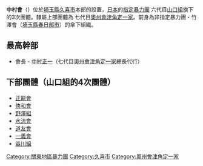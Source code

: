 {{Japanese|japanese=中村会|kana=なかむらかい|romaji=Nakamura-kai}}
'''中村會'''（{{lang|ja|中村会}}）位於[[埼玉縣|埼玉縣]][[久喜市|久喜市]]本部的設置，[[日本|日本]]的[[指定暴力團|指定暴力團]] 六代目[[山口組|山口組]]旗下的3次團體。隸屬上部團體為 七代目[[奧州會津角定一家|奧州會津角定一家]]。前身為非指定暴力團・竹澤會（[[埼玉縣|埼玉縣]][[春日部市|春日部市]]）的傘下組織。


==最高幹部==
*會長 - [[中村正一|中村正一]]（七代目[[奧州會津角定一家|奧州會津角定一家]]總長代行）


==下部團體（山口組的4次團體）==
*[[正龍會|正龍會]]
*[[俠和會|俠和會]]
*[[野澤組_(中村會)|野澤組]]
*[[水流會|水流會]]
*[[道友會|道友會]]
*[[一義會|一義會]]
*[[谷川組|谷川組]]

{{DEFAULTSORT:Nakamura-kai}}
[[Category:關東地區暴力團|Category:關東地區暴力團]]
[[Category:久喜市|Category:久喜市]]
[[Category:奧州會津角定一家|Category:奧州會津角定一家]]

{{Japan-org-stub}}